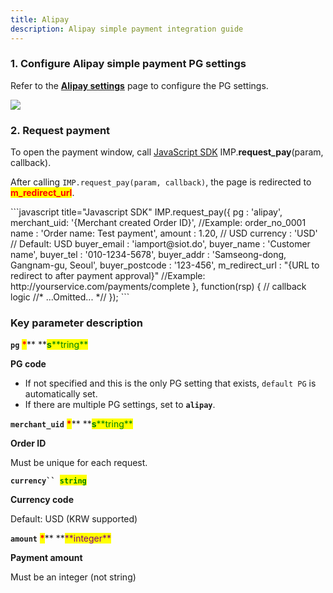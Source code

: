 ```yaml
---
title: Alipay
description: Alipay simple payment integration guide
---
```



### 1. Configure Alipay simple payment PG settings

Refer to the [**Alipay settings**](../../ready/2.-pg/pg/undefined-5) page to configure the PG settings.

![](</gitbook-assets/en/screenshot 2022-06-03 6.30.01.png>)

### 2. Request payment

To open the payment window, call [JavaScript SDK](../../sdk/javascript-sdk/) IMP.**request_pay**(param, callback).

After calling `IMP.request_pay(param, callback)`, the page is redirected to <mark style="color:red;">**m_redirect_url**</mark>.

<Tabs>
<Tab title="General payment request">
```javascript title="Javascript SDK"
IMP.request_pay({
    pg : 'alipay',
    merchant_uid: '{Merchant created Order ID}', //Example: order_no_0001
    name : 'Order name: Test payment',
    amount : 1.20, // USD
    currency : 'USD' // Default: USD
    buyer_email : 'iamport@siot.do',
    buyer_name : 'Customer name',
    buyer_tel : '010-1234-5678',
    buyer_addr : 'Samseong-dong, Gangnam-gu, Seoul',
    buyer_postcode : '123-456',
    m_redirect_url : "{URL to redirect to after payment approval}" //Example: http://yourservice.com/payments/complete
}, function(rsp) { // callback logic
	//* ...Omitted... *//
});
```

####

### Key parameter description

**`pg`** <mark style="color:red;">**\***</mark>\*\* **<mark style="color:green;">**s**</mark><mark style="color:green;">**tring\*\*</mark>

**PG code**

- If not specified and this is the only PG setting that exists, `default PG` is automatically set.
- If there are multiple PG settings, set to **`alipay`**.

**`merchant_uid`** <mark style="color:red;">**\***</mark>\*\* **<mark style="color:green;">**s**</mark><mark style="color:green;">**tring\*\*</mark>

**Order ID**

Must be unique for each request.

**` currency``  `**<mark style="color:green;">**`string`**</mark>

**Currency code**

Default: USD (KRW supported)

**`amount`** <mark style="color:red;">**\***</mark>\*\* **<mark style="color:purple;">**integer\*\*</mark>

**Payment amount**

Must be an integer (not string)

</Tab>
</Tabs>
